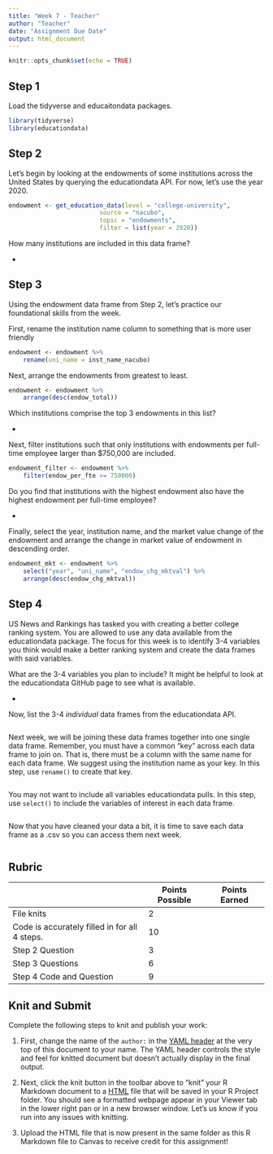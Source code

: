 ```yaml
---
title: "Week 7 - Teacher"
author: "Teacher"
date: "Assignment Due Date"
output: html_document
---
```


```r
knitr::opts_chunk$set(echo = TRUE)
```

## Step 1

Load the tidyverse and educaitondata packages.

```r
library(tidyverse)
library(educationdata)
```

## Step 2

Let's begin by looking at the endowments of some institutions across the United States by querying the educationdata API. For now, let's use the year 2020.

```r
endowment <- get_education_data(level = "college-university",
                         source = "nacubo",
                         topic = "endowments",
                         filter = list(year = 2020))
```

How many institutions are included in this data frame?

-   

## Step 3

Using the endowment data frame from Step 2, let's practice our foundational skills from the week.

First, rename the institution name column to something that is more user friendly

```r
endowment <- endowment %>% 
    rename(uni_name = inst_name_nacubo)
```

Next, arrange the endowments from greatest to least.

```r
endowment <- endowment %>% 
    arrange(desc(endow_total))
```

Which institutions comprise the top 3 endowments in this list?

-   

Next, filter institutions such that only institutions with endowments per full-time employee larger than $750,000 are included.

```r
endowment_filter <- endowment %>% 
    filter(endow_per_fte >= 750000)
```

Do you find that institutions with the highest endowment also have the highest endowment per full-time employee?

-   

Finally, select the year, institution name, and the market value change of the endowment and arrange the change in market value of endowment in descending order.

```r
endowment_mkt <- endowment %>% 
    select("year", "uni_name", "endow_chg_mktval") %>% 
    arrange(desc(endow_chg_mktval))
```

## Step 4

US News and Rankings has tasked you with creating a better college ranking system. You are allowed to use any data available from the educationdata package. The focus for this week is to identify 3-4 variables you think would make a better ranking system and create the data frames with said variables. 

What are the 3-4 variables you plan to include? It might be helpful to look at the educationdata GitHub page to see what is available.

-

Now, list the 3-4 *individual* data frames from the educationdata API. 

```r

```

Next week, we will be joining these data frames together into one single data frame. Remember, you must have a common "key" across each data frame to join on. That is, there must be a column with the same name for each data frame. We suggest using the institution name as your key. In this step, use `rename()` to create that key. 

```r

```

You may not want to include all variables educationdata pulls. In this step, use `select()` to include the variables of interest in each data frame. 

```r

```

Now that you have cleaned your data a bit, it is time to save each data frame as a .csv so you can access them next week.

```r

```

## Rubric

|                                               | Points Possible | Points Earned |
|--------------------------------------|-----------------|-----------------|
| File knits                                    | 2               |               |
| Code is accurately filled in for all 4 steps. | 10              |               |
| Step 2 Question                               | 3               |               |
| Step 3 Questions                              | 6               |               |
| Step 4 Code and Question                      | 9               |               |

## Knit and Submit

Complete the following steps to knit and publish your work:

1.  First, change the name of the `author:` in the [YAML header](https://bookdown.org/yihui/rmarkdown-cookbook/rmarkdown-anatomy.html#yaml-metadata) at the very top of this document to your name. The YAML header controls the style and feel for knitted document but doesn't actually display in the final output.

2.  Next, click the knit button in the toolbar above to "knit" your R Markdown document to a [HTML](https://bookdown.org/yihui/rmarkdown/html-document.html) file that will be saved in your R Project folder. You should see a formatted webpage appear in your Viewer tab in the lower right pan or in a new browser window. Let's us know if you run into any issues with knitting.

3.  Upload the HTML file that is now present in the same folder as this R Markdown file to Canvas to receive credit for this assignment!
